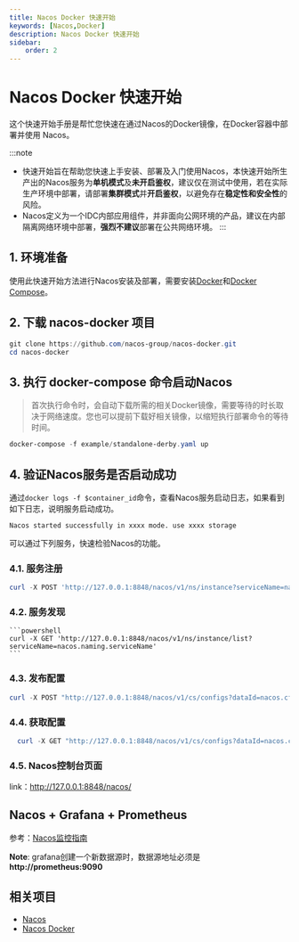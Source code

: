 ```yaml
---
title: Nacos Docker 快速开始
keywords: [Nacos,Docker]
description: Nacos Docker 快速开始
sidebar:
    order: 2
---
```


# Nacos Docker 快速开始

这个快速开始手册是帮忙您快速在通过Nacos的Docker镜像，在Docker容器中部署并使用 Nacos。

:::note
- 快速开始旨在帮助您快速上手安装、部署及入门使用Nacos，本快速开始所生产出的Nacos服务为**单机模式**及**未开启鉴权**，建议仅在测试中使用，若在实际生产环境中部署，请部署**集群模式**并**开启鉴权**，以避免存在**稳定性和安全性**的风险。
- Nacos定义为一个IDC内部应用组件，并非面向公网环境的产品，建议在内部隔离网络环境中部署，**强烈不建议**部署在公共网络环境。
:::

## 1. 环境准备

使用此快速开始方法进行Nacos安装及部署，需要安装[Docker](https://www.docker.com/)和[Docker Compose](https://docs.docker.com/compose/)。

## 2. 下载 nacos-docker 项目

```powershell
git clone https://github.com/nacos-group/nacos-docker.git
cd nacos-docker
```

## 3. 执行 docker-compose 命令启动Nacos

> 首次执行命令时，会自动下载所需的相关Docker镜像，需要等待的时长取决于网络速度。您也可以提前下载好相关镜像，以缩短执行部署命令的等待时间。

```powershell
docker-compose -f example/standalone-derby.yaml up
```

## 4. 验证Nacos服务是否启动成功

通过`docker logs -f $container_id`命令，查看Nacos服务启动日志，如果看到如下日志，说明服务启动成功。

```
Nacos started successfully in xxxx mode. use xxxx storage
```

可以通过下列服务，快速检验Nacos的功能。

### 4.1. 服务注册

  ```powershell
  curl -X POST 'http://127.0.0.1:8848/nacos/v1/ns/instance?serviceName=nacos.naming.serviceName&ip=20.18.7.10&port=8080'
  ```

### 4.2. 服务发现

    ```powershell
    curl -X GET 'http://127.0.0.1:8848/nacos/v1/ns/instance/list?serviceName=nacos.naming.serviceName'
    ```

### 4.3. 发布配置

  ```powershell
  curl -X POST "http://127.0.0.1:8848/nacos/v1/cs/configs?dataId=nacos.cfg.dataId&group=test&content=helloWorld"
  ```

### 4.4. 获取配置

  ```powershell
    curl -X GET "http://127.0.0.1:8848/nacos/v1/cs/configs?dataId=nacos.cfg.dataId&group=test"
  ```

### 4.5. Nacos控制台页面

  link：http://127.0.0.1:8848/nacos/

## Nacos + Grafana + Prometheus
参考：[Nacos监控指南](../guide/admin/monitor-guide.md)

**Note**:  grafana创建一个新数据源时，数据源地址必须是 **http://prometheus:9090**

## 相关项目

* [Nacos](https://github.com/alibaba/nacos)
* [Nacos Docker](https://github.com/nacos-group/nacos-docker)
